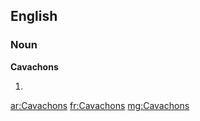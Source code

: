 ==English==

===Noun===
'''Cavachons'''

# {{plural of|[[Cavachon]]}}

[[ar:Cavachons]]
[[fr:Cavachons]]
[[mg:Cavachons]]